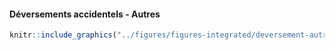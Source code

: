 #### Déversements accidentels - Autres {-}


<!-- -------------------------------------------------- -->

```r
knitr::include_graphics("../figures/figures-integrated/deversement-autres.png")
```

<br>

